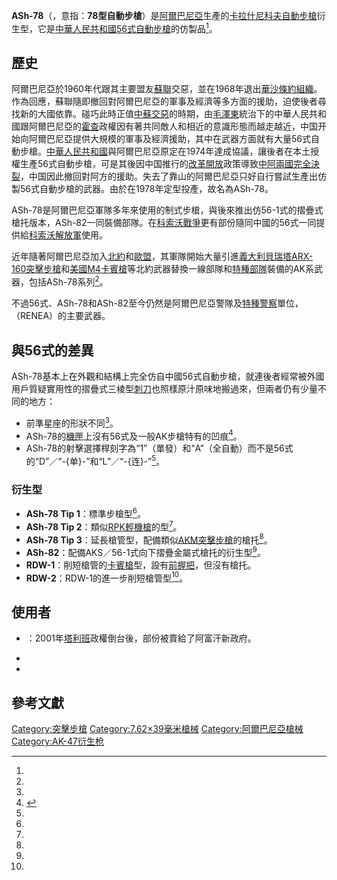 {{noteTA
|G1=軍事
|G2=長度單位
|G3=Firearms
|G4=Country
}}
{{Infobox Weapon
|is_ranged=yes
|image=File:Ash-78-2pic.jpg
|image_size= 300px
|caption=一挺ASh-78 Tip 2
|name=ASh-78
|type=[[突擊步槍|突擊步槍]]
|origin={{flagcountry|People's Socialist Republic of Albania}}
|era=
|platform=
|target=
|manufacturer= 國營兵工廠
|design_date=
|production_date=1978年—
|service=1978年—
|used_by=參見[[#使用國|使用國]]
|cartridge= [[7.62×39mm|7.62×39毫米]]
|length=870毫米<ref name="ref1">{{Cite web |url=https://guns.fandom.com/wiki/ASH_78 |title=Guns Fandom - ASh-78 |accessdate=2020-11-15 |archive-date=2020-11-16 |archive-url=https://web.archive.org/web/20201116205850/https://guns.fandom.com/wiki/ASH_78 |dead-url=no }}</ref>
|part_length=416毫米
|weight=5.2公斤
|feed=30發[[彈匣|彈匣]]<br/>通用其他同口徑AK衍生型的供彈具
|action= [[氣動式|長行程導氣式活塞]]、[[轉拴式槍栓|轉拴式槍栓]]
|mode= 半自動、[[自動火器|全自動]]，可[[擊發調變槍械|選射]]
|rate=600發／分鐘
|velocity=
|range=
|sights= [[機械瞄具|機械瞄具]]、可調式表尺
|variants= ASh-78 Tip-1、ASh-78 Tip-2、ASh-78 Tip-3<ref name="ref1"/>
|wars= [[科索沃戰爭|科索沃戰爭]]<br>[[南斯拉夫戰爭|南斯拉夫戰爭]]<br>[[阿富汗戰爭_(2001年)|2001年阿富汗戰爭]]<br>[[伊拉克戰爭|伊拉克戰爭]]
|spec_type=
|caliber=7.62毫米
|number=
}}

'''ASh-78'''（{{lang-al|'''Automatiku Shqiptar modeli 78'''}}，意指：'''78型自動步槍'''）是[[阿爾巴尼亞|阿爾巴尼亞]]生產的[[卡拉什尼科夫自動步槍|卡拉什尼科夫自動步槍]]衍生型，它是[[中華人民共和國|中華人民共和國]][[56式自動步槍|56式自動步槍]]的仿製品<ref name="ref1"/>。

==歷史==
阿爾巴尼亞於1960年代跟其主要盟友[[蘇聯|蘇聯]]交惡，並在1968年退出[[華沙條約組織|華沙條約組織]]。作為回應，蘇聯隨即撤回對阿爾巴尼亞的軍事及經濟等多方面的援助，迫使後者尋找新的大國依靠。碰巧此時正值[[中蘇交惡|中蘇交惡]]的時期，由[[毛澤東|毛澤東]]統治下的中華人民共和國跟阿爾巴尼亞的[[霍查|霍查]]政權因有著共同敵人和相近的意識形態而越走越近，中国开始向阿爾巴尼亞提供大規模的軍事及經濟援助，其中在武器方面就有大量56式自動步槍。[[中華人民共和國|中華人民共和國]]與阿爾巴尼亞原定在1974年達成協議，讓後者在本土授權生產56式自動步槍，可是其後因中国推行的[[改革開放|改革開放]]政策導致[[中阿決裂|中阿兩國完全決裂]]，中国因此撤回對阿方的援助。失去了靠山的阿爾巴尼亞只好自行嘗試生產出仿製56式自動步槍的武器。由於在1978年定型投產，故名為ASh-78。

ASh-78是阿爾巴尼亞軍隊多年來使用的制式步槍，與後來推出仿56-1式的摺疊式槍托版本，ASh-82一同裝備部隊。在[[科索沃戰爭|科索沃戰爭]]更有部份隨同中國的56式一同提供給[[科索沃解放軍|科索沃解放軍]]使用。

近年隨著阿爾巴尼亞加入[[北約|北約]]和[[歐盟|歐盟]]，其軍隊開始大量引進[[義大利|義大利]][[貝瑞塔ARX-160突擊步槍|貝瑞塔ARX-160突擊步槍]]和[[美國|美國]][[M4卡賓槍|M4卡賓槍]]等北約武器替換一線部隊和[[特種部隊|特種部隊]]裝備的AK系武器，包括ASh-78系列<ref name="ref2"/>。

不過56式、ASh-78和ASh-82至今仍然是阿爾巴尼亞警隊及[[特種警察|特種警察]]單位，{{tsl|en|RENEA|武裝份子掃蕩部門}}（RENEA）的主要武器。

==與56式的差異==
ASh-78基本上在外觀和結構上完全仿自中國56式自動步槍，就連後者經常被外國用戶質疑實用性的摺疊式三棱型[[刺刀|刺刀]]也照樣原汁原味地搬過來，但兩者仍有少量不同的地方：

* 前準星座的形狀不同<ref name="ref2"/>。
* ASh-78的[[機匣|機匣]]上沒有56式及一般AK步槍特有的凹痕<ref name="ref2">{{Cite web |url=https://ja.wikipedia.org/wiki/ASh-78 |title=日語維基百科—ASh-78 |accessdate=2020-11-15 |archive-date=2020-05-18 |archive-url=https://web.archive.org/web/20200518230829/https://ja.wikipedia.org/wiki/ASh-78 |dead-url=no }}</ref>。
* ASh-78的射擊選擇桿刻字為“1”（單發）和“A”（全自動）而不是56式的“D”／“-{单}-”和“L”／“-{连}-”<ref name="ref2"/>。

===衍生型===
* '''ASh-78 Tip 1'''：標準步槍型<ref name="ref2"/>。
* '''ASh-78 Tip 2'''：類似[[RPK輕機槍|RPK輕機槍]]的{{tsl|en|Squad automatic weapon|班用自動武器}}型<ref name="ref2"/>。
* '''ASh-78 Tip 3'''：延長槍管型，配備類似[[AKM突擊步槍|AKM突擊步槍]]的槍托<ref name="ref2"/>。
* '''ASh-82'''：配備AKS／56-1式向下摺疊金屬式槍托的衍生型<ref name="ref2"/>。
* '''RDW-1'''：削短槍管的[[卡賓槍|卡賓槍]]型，設有[[前握把|前握把]]，但沒有槍托。
* '''RDW-2'''：RDW-1的進一步削短槍管型<ref name="ref2"/>。

==使用者==
* {{flagcountry|Afghanistan}}：2001年[[塔利班|塔利班]]政權倒台後，部份被賣給了阿富汗新政府。
* {{flagcountry|Albania}}
* {{flagcountry|Kosovo}}

==參考文獻==
<references/>

{{AK槍族}}

[[Category:突擊步槍|Category:突擊步槍]]
[[Category:7.62×39毫米槍械|Category:7.62×39毫米槍械]]
[[Category:阿爾巴尼亞槍械|Category:阿爾巴尼亞槍械]]
[[Category:AK-47衍生枪|Category:AK-47衍生枪]]